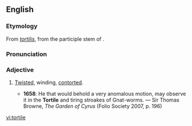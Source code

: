 ==English==
===Etymology===
From {{L.}} ''[[tortilis]]'', from the participle stem of {{term|torqueo|torqueō|twist, turn|lang=la}}.

===Pronunciation===
{{IPA|/ˈtɔːtaɪl/}}

===Adjective===
{{en-adj}}

# {{rare}} [[twisted|Twisted]], winding, [[contorted]].
#*'''1658''': He that would behold a very anomalous motion, may observe it in the '''Tortile''' and tiring stroakes of Gnat-worms. — Sir Thomas Browne, ''The Garden of Cyrus'' (Folio Society 2007, p. 196)

[[vi:tortile]]